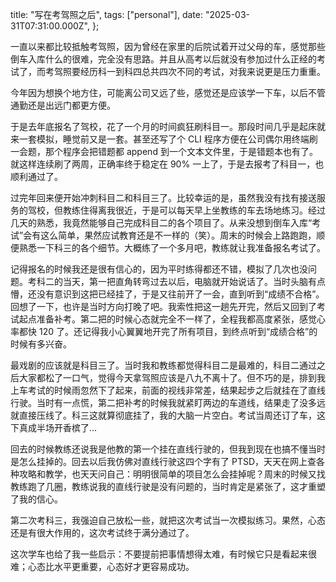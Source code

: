   title: "写在考驾照之后",
  tags: ["personal"],
  date: "2025-03-31T07:31:00.000Z",
};

一直以来都比较抵触考驾照，因为曾经在家里的后院试着开过父母的车，感觉那些倒车入库什么的很难，完全没有思路。并且从高考以后就没有参加过什么正经的考试了，而考驾照要经历科一到科四总共四次不同的考试，对我来说更是压力重重。

今年因为想换个地方住，可能离公司又远了些，感觉还是应该学一下车，以后不管通勤还是出远门都更方便。

于是去年底报名了驾校，花了一个月的时间疯狂刷科目一。那段时间几乎是起床就来一套模拟，睡觉前又是一套。甚至还写了个 CLI 程序方便在公司偶尔用终端刷一会题，那个程序会把错题都 append 到一个文本文件里，于是错题本也有了。就这样连续刷了两周，正确率终于稳定在 90% 一上了，于是去报考了科目一，也顺利通过了。

过完年回来便开始冲刺科目二和科目三了。比较幸运的是，虽然我没有找有接送服务的驾校，但教练住得离我很近，于是可以每天早上坐教练的车去场地练习。经过几天的熟悉，我竟然能够自己完成科目二的各个项目了。从来没想到倒车入库“考试”会有这么简单，果然应试教育还是不一样的（笑）。周末的时候会上路跑跑，顺便熟悉一下科三的各个细节。大概练了一个多月吧，教练就让我准备报名考试了。

记得报名的时候我还是很有信心的，因为平时练得都还不错，模拟了几次也没问题。考科二的当天，第一把直角转弯过去以后，电脑就开始说话了。当时头脑有点懵，还没有意识到这把已经挂了，于是又往前开了一会，直到听到“成绩不合格”。回想了一下，也许是当时方向打晚了吧。我索性把这一趟先开完，然后又回到了考试起点准备补考。第二把的时候心态就完全不一样了，全程我都高度紧张，感觉心率都快 120 了。还记得我小心翼翼地开完了所有项目，到终点听到“成绩合格”的时候有多兴奋。

最戏剧的应该就是科目三了。当时我和教练都觉得科目二是最难的，科目二通过之后大家都松了一口气，觉得今天拿驾照应该是八九不离十了。但不巧的是，排到我上车考试的时候雨忽然下了起来，前面的视线非常差，结果起步之后就挂在了直线行驶。当时有一点慌，第二把补考的时候我就紧盯两边的车道线，结果走了没多远就直接压线了。科三这就算彻底挂了，我的大脑一片空白。考试当周还订了车，这下真成半场开香槟了...

回去的时候教练还说我是他教的第一个挂在直线行驶的，但我到现在也搞不懂当时是怎么挂掉的。回去以后我仿佛对直线行驶这四个字有了 PTSD，天天在网上查各种攻略和教学，也天天问自己：明明很简单的项目怎么会挂掉呢？周末的时候又找教练跑了几圈，教练说我的直线行驶是没有问题的，当时肯定是紧张了，这才重塑了我的信心。

第二次考科三，我强迫自己放松一些，就把这次考试当一次模拟练习。果然，心态还是有很大作用的，这次考试终于满分通过了。

这次学车也给了我一些启示：不要提前把事情想得太难，有时候它只是看起来很难；心态比水平更重要，心态好才更容易成功。
